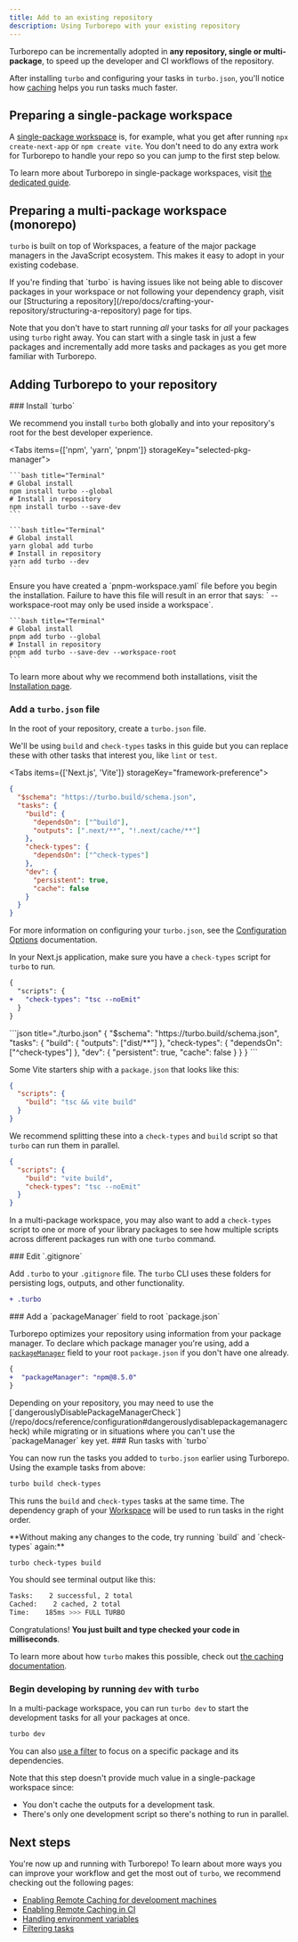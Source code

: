 ```yaml
---
title: Add to an existing repository
description: Using Turborepo with your existing repository
---
```



Turborepo can be incrementally adopted in **any repository, single or multi-package**, to speed up the developer and CI workflows of the repository.

After installing `turbo` and configuring your tasks in `turbo.json`, you'll notice how [caching](/repo/docs/crafting-your-repository/caching) helps you run tasks much faster.

## Preparing a single-package workspace

A [single-package workspace](https://vercel.com/docs/vercel-platform/glossary#single-package-workspace) is, for example, what you get after running `npx create-next-app` or `npm create vite`. You don't need to do any extra work for Turborepo to handle your repo so you can jump to the first step below.

To learn more about Turborepo in single-package workspaces, visit [the dedicated guide](/repo/docs/guides/single-package-workspaces).

## Preparing a multi-package workspace (monorepo)

`turbo` is built on top of Workspaces, a feature of the major package managers in the JavaScript ecosystem. This makes it easy to adopt in your existing codebase.

<Callout type="good-to-know">
  If you're finding that `turbo` is having issues like not being able to
  discover packages in your workspace or not following your dependency graph,
  visit our [Structuring a
  repository](/repo/docs/crafting-your-repository/structuring-a-repository) page
  for tips.
</Callout>

Note that you don't have to start running _all_ your tasks for _all_ your
packages using `turbo` right away. You can start with a single task in just a
few packages and incrementally add more tasks and packages as you get more
familiar with Turborepo.

## Adding Turborepo to your repository

<Steps>
<Step>
### Install `turbo`

We recommend you install `turbo` both globally and into your repository's root for the best developer experience.

<Tabs items={['npm', 'yarn', 'pnpm']} storageKey="selected-pkg-manager">
  <Tab value="npm">

    ```bash title="Terminal"
    # Global install
    npm install turbo --global
    # Install in repository
    npm install turbo --save-dev
    ```

  </Tab>
  <Tab value="yarn">

    ```bash title="Terminal"
    # Global install
    yarn global add turbo
    # Install in repository
    yarn add turbo --dev
    ```

  </Tab>
  <Tab value="pnpm">
      Ensure you have created a `pnpm-workspace.yaml` file before you begin the installation. Failure to have this file will result in an error that says: ` --workspace-root may only be used inside a workspace`.

    ```bash title="Terminal"
    # Global install
    pnpm add turbo --global
    # Install in repository
    pnpm add turbo --save-dev --workspace-root
    ```

  </Tab>
</Tabs>

To learn more about why we recommend both installations, visit the [Installation page](/repo/docs/getting-started/installation).

</Step>
<Step>

### Add a `turbo.json` file

In the root of your repository, create a `turbo.json` file.

We'll be using `build` and `check-types` tasks in this guide but you can replace these with other tasks that interest you, like `lint` or `test`.

<Tabs items={['Next.js', 'Vite']} storageKey="framework-preference">
  <Tab value="Next.js">
```json title="./turbo.json"
{
  "$schema": "https://turbo.build/schema.json",
  "tasks": {
    "build": {
      "dependsOn": ["^build"],
      "outputs": [".next/**", "!.next/cache/**"]
    },
    "check-types": {
      "dependsOn": ["^check-types"]
    },
    "dev": {
      "persistent": true,
      "cache": false
    }
  }
}
```

For more information on configuring your `turbo.json`, see the [Configuration Options](/repo/docs/reference/configuration) documentation.

In your Next.js application, make sure you have a `check-types` script for `turbo` to run.

```diff title="apps/web/package.json"
{
  "scripts": {
+   "check-types": "tsc --noEmit"
  }
}
```

  </Tab>
  <Tab value="Vite">
```json title="./turbo.json"
{
  "$schema": "https://turbo.build/schema.json",
  "tasks": {
    "build": {
      "outputs": ["dist/**"]
    },
    "check-types": {
      "dependsOn": ["^check-types"]
    },
    "dev": {
      "persistent": true,
      "cache": false
    }
  }
}
```

Some Vite starters ship with a `package.json` that looks like this:

```json title="package.json"
{
  "scripts": {
    "build": "tsc && vite build"
  }
}
```

We recommend splitting these into a `check-types` and `build` script so that `turbo` can run them in parallel.

```json title="apps/web/package.json"
{
  "scripts": {
    "build": "vite build",
    "check-types": "tsc --noEmit"
  }
}
```

  </Tab>
</Tabs>

In a multi-package workspace, you may also want to add a `check-types` script
to one or more of your library packages to see how multiple scripts across
different packages run with one `turbo` command.

</Step>
<Step>
### Edit `.gitignore`

Add `.turbo` to your `.gitignore` file. The `turbo` CLI uses these folders for persisting logs, outputs, and other functionality.

```diff title=".gitignore"
+ .turbo
```

</Step>
<Step>
### Add a `packageManager` field to root `package.json`

Turborepo optimizes your repository using information from your package manager. To declare which package manager you're using, add a [`packageManager`](https://nodejs.org/api/packages.html#packagemanager) field to your root `package.json` if you don't have one already.

```diff title="package.json"
{
+  "packageManager": "npm@8.5.0"
}
```

<Callout type="good-to-know">
  Depending on your repository, you may need to use the
  [`dangerouslyDisablePackageManagerCheck`](/repo/docs/reference/configuration#dangerouslydisablepackagemanagercheck)
  while migrating or in situations where you can't use the `packageManager` key
  yet.
</Callout>

</Step>
<Step>
### Run tasks with `turbo`

You can now run the tasks you added to `turbo.json` earlier using Turborepo. Using the example tasks from above:

```bash title="Terminal"
turbo build check-types
```

This runs the `build` and `check-types` tasks at the same time. The dependency graph of your [Workspace](/repo/docs/crafting-your-repository/structuring-a-repository#anatomy-of-a-workspace) will be used to run tasks in the right order.

</Step>
<Step>
**Without making any changes to the code, try running `build` and `check-types` again:**

```bash title="Terminal"
turbo check-types build
```

You should see terminal output like this:

```bash title="Terminal"
Tasks:    2 successful, 2 total
Cached:    2 cached, 2 total
Time:    185ms >>> FULL TURBO
```

Congratulations! **You just built and type checked your code in milliseconds**.

To learn more about how `turbo` makes this possible, check out [the caching documentation](/repo/docs/crafting-your-repository/caching).

</Step>
<Step>

### Begin developing by running `dev` with `turbo`

In a multi-package workspace, you can run `turbo dev` to start the development tasks for all your packages at once.

```bash title="Terminal"
turbo dev
```

You can also [use a filter](/repo/docs/crafting-your-repository/running-tasks#using-filters) to focus on a specific package and its dependencies.

<Callout type="info">
Note that this step doesn't provide much value in a single-package workspace since:

- You don't cache the outputs for a development task.
- There's only one development script so there's nothing to run in parallel.

</Callout>

</Step>

<Step>

## Next steps

You're now up and running with Turborepo! To learn about more ways you can improve your workflow and get the most out of `turbo`, we recommend checking out the following pages:

- [Enabling Remote Caching for development machines](/repo/docs/crafting-your-repository/constructing-ci#enabling-remote-caching)
- [Enabling Remote Caching in CI](/repo/docs/crafting-your-repository/constructing-ci)
- [Handling environment variables](/repo/docs/crafting-your-repository/using-environment-variables)
- [Filtering tasks](/repo/docs/reference/run#--filter-string)

</Step>
</Steps>
